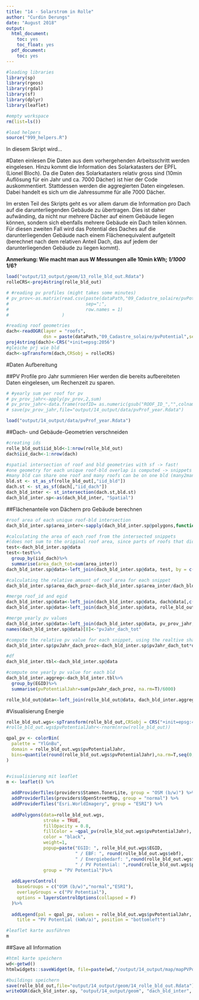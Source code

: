 ```yaml
---
title: "14 - Solarstrom in Rolle"
author: "Curdin Derungs"
date: "August 2018"
output:
  html_document:
    toc: yes
    toc_float: yes
  pdf_document:
    toc: yes
---
```


```r
#loading libraries
library(sp)
library(rgeos)
library(rgdal)
library(sf)
library(dplyr)
library(leaflet)

#empty workspace
rm(list=ls())

#load helpers
source("999_helpers.R")
```

In diesem Skript wird...


#Daten einlesen
Die Daten aus dem vorhergehenden Arbeitsschritt werden eingelesen. Hinzu kommt die Information des Solarkatasters der EPFL (Lionel Bloch). Da die Daten des Solarkatasters relativ gross sind (10min Auflösung für ein Jahr und ca. 7000 Dächer) ist hier der Code auskommentiert. Stattdessen werden die aggregierten Daten eingelesen. Dabei handelt es sich um die Jahressumme für alle 7000 Dächer.

Im ersten Teil des Skripts geht es vor allem darum die Information pro Dach auf die darunterliegenden Gebäude zu übertragen. Dies ist daher aufwänding, da nicht nur mehrere Dächer auf einem Gebäude liegen können, sondern sich ebenfalls mehrere Gebäude ein Dach teilen können. Für diesen zweiten Fall wird das Potential des Daches auf die darunterliegenden Gebäude nach einem Flächenequivalent aufgeteilt (berechnet nach dem relativen Anteil Dach, das auf jedem der darunterliegenden Gebäude zu liegen kommt).

__Anmerkung: Wie macht man aus W Messungen alle 10min kWh; *1/1000 *1/6?__

```r
load("output/13_output/geom/13_rolle_bld_out.Rdata")
rolleCRS<-proj4string(rolle_bld_out)

# #reading pv profiles (might takes some minutes)
# pv_prov<-as.matrix(read.csv(paste(dataPath,"09_Cadastre_solaire/pvPotential/pvProfiles.csv",sep=""),
#                             sep=";", 
#                             row.names = 1)
#                    )

#reading roof geometries
dach<-readOGR(layer = "roofs", 
              dsn = paste(dataPath,"09_Cadastre_solaire/pvPotential",sep=""))
proj4string(dach)<-CRS("+init=epsg:2056")
#gleiche prj wie bld
dach<-spTransform(dach,CRSobj = rolleCRS)
```

#Daten Aufbereitung

##PV Profile pro Jahr summieren
Hier werden die bereits aufbereiteten Daten eingelesen, um Rechenzeit zu sparen.
```r
# #yearly sum per roof for pv
# pv_prov_jahr<-apply(pv_prov,2,sum)
# pv_prov_jahr<-data.frame(roofID= as.numeric(gsub("ROOF_ID_","",colnames(pv_prov))),pvJahr=pv_prov_jahr)
# save(pv_prov_jahr,file="output/14_output/data/pvProf_year.Rdata")

load("output/14_output/data/pvProf_year.Rdata")
```

##Dach- und Gebäude-Geometrien verschneiden

```r
#creating ids
rolle_bld_out$iid_bld<-1:nrow(rolle_bld_out)
dach$iid_dach<-1:nrow(dach)

#spatial intersection of roof and bld geometries with sf -> fast!
#one geometry for each unique roof-bld overlap is computed -> snippets
#many bld can share one roof and many roofs can be on one bld (many2many)
bld.st <- st_as_sf(rolle_bld_out[,"iid_bld"])
dach.st <- st_as_sf(dach[,"iid_dach"])
dach_bld_inter <- st_intersection(dach.st,bld.st)
dach_bld_inter.sp<-as(dach_bld_inter, "Spatial")
```


##Flächenanteile von Dächern pro Gebäude berechnen
```r
#roof area of each unique roof-bld intersection
dach_bld_inter.sp$area_inter<-sapply(dach_bld_inter.sp@polygons,function(x){x@area})

#calculating the area of each roof from the intersected snippets
#(does not sum to the original roof area, since parts of roofs that did not overlap with a bld were removed)
test<-dach_bld_inter.sp@data
test<-test%>%
  group_by(iid_dach)%>%
  summarise(area_dach_tot=sum(area_inter))
dach_bld_inter.sp@data<-left_join(dach_bld_inter.sp@data, test, by = c('iid_dach'='iid_dach'))

#calculating the relative amount of roof area for each snippet
dach_bld_inter.sp$area_dach_proz<-dach_bld_inter.sp$area_inter/dach_bld_inter.sp$area_dach_tot

#merge roof_id and egid
dach_bld_inter.sp@data<-left_join(dach_bld_inter.sp@data, dach@data[,c("iid_dach","ROOF_ID")], by = c('iid_dach'='iid_dach'))
dach_bld_inter.sp@data<-left_join(dach_bld_inter.sp@data, rolle_bld_out@data[,c("iid_bld","EGID")], by = c('iid_bld'='iid_bld'))

#merge yearly pv values
dach_bld_inter.sp@data<-left_join(dach_bld_inter.sp@data, pv_prov_jahr, by = c('ROOF_ID'='roofID'))
names(dach_bld_inter.sp@data)[8]<-"pvJahr_dach_tot"

#compute the relative pv value for each snippet, using the realtive share of roof area
dach_bld_inter.sp$pvJahr_dach_proz<-dach_bld_inter.sp$pvJahr_dach_tot*dach_bld_inter.sp$area_dach_proz

#df
dach_bld_inter.tbl<-dach_bld_inter.sp@data

#compute one yearly pv value for each bld
dach_bld_inter.aggreg<-dach_bld_inter.tbl%>%
  group_by(EGID)%>%
  summarise(pvPotentialJahr=sum(pvJahr_dach_proz, na.rm=T)/6000)

rolle_bld_out@data<-left_join(rolle_bld_out@data, dach_bld_inter.aggreg, by = c('EGID'='EGID'))
```

#Visualisierung Energie

```r
rolle_bld_out.wgs<-spTransform(rolle_bld_out,CRSobj = CRS("+init=epsg:4326"))
#rolle_bld_out.wgs$pvPotentialJahr<-rnorm(nrow(rolle_bld_out))

qpal_pv <- colorBin(
  palette = "YlGnBu",
  domain = rolle_bld_out.wgs$pvPotentialJahr,
  bins=quantile(round(rolle_bld_out.wgs$pvPotentialJahr),na.rm=T,seq(0,1,length.out = 5))
)


#visualisierung mit leaflet
m <- leaflet() %>%
  
  addProviderTiles(providers$Stamen.TonerLite, group = "OSM (b/w)") %>%
  addProviderTiles(providers$OpenStreetMap, group = "normal") %>%
  addProviderTiles("Esri.WorldImagery", group = "ESRI") %>%
  
  addPolygons(data=rolle_bld_out.wgs,
              stroke = TRUE,
              fillOpacity = 0.8, 
              fillColor = ~qpal_pv(rolle_bld_out.wgs$pvPotentialJahr),
              color = "black",
              weight=1,
              popup=paste("EGID: ", rolle_bld_out.wgs$EGID,
                          " / EBF: ", round(rolle_bld_out.wgs$ebf),
                          " / Energiebedarf: ",round(rolle_bld_out.wgs$enerBed_awel),
                          " / PV Potential: ",round(rolle_bld_out.wgs$pvPotentialJahr)),
              group = "PV Potential")%>%
  
  addLayersControl(
    baseGroups = c("OSM (b/w)","normal","ESRI"),
    overlayGroups = c("PV Potential"),
    options = layersControlOptions(collapsed = F)
  )%>%
  
  addLegend(pal = qpal_pv, values = rolle_bld_out.wgs$pvPotentialJahr,
    title = "PV Potential (kWh/a)", position = "bottomleft")

#leaflet karte ausführen
m
```

##Save all Information
```r
#html karte speichern
wd<-getwd()
htmlwidgets::saveWidget(m, file=paste(wd,"/output/14_output/map/mapPVPotential.html",sep=""),selfcontained = T)

#buildings speichern
save(rolle_bld_out,file="output/14_output/geom/14_rolle_bld_out.Rdata")
writeOGR(dach_bld_inter.sp, "output/14_output/geom", "dach_bld_inter", driver="ESRI Shapefile",overwrite_layer = T)
```


